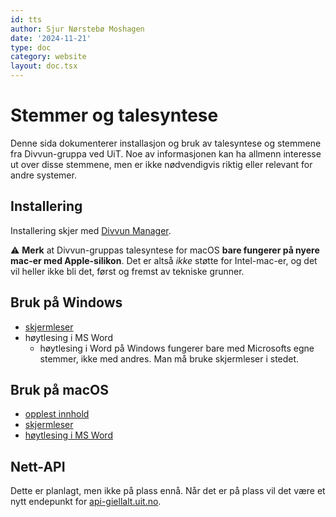 ```yaml
---
id: tts
author: Sjur Nørstebø Moshagen
date: '2024-11-21'
type: doc
category: website
layout: doc.tsx
---
```


# Stemmer og talesyntese

Denne sida dokumenterer installasjon og bruk av talesyntese og stemmene fra Divvun-gruppa ved UiT. Noe av informasjonen kan ha allmenn interesse ut over disse stemmene, men er ikke nødvendigvis riktig eller relevant for andre systemer.

## Installering

Installering skjer med [Divvun Manager](/resource/divvun-manager).

⚠️ **Merk** at Divvun-gruppas talesyntese for macOS **bare fungerer på nyere mac-er med Apple-silikon**. Det er altså *ikke* støtte for Intel-mac-er, og det vil heller ikke bli det, først og fremst av tekniske grunner.

## Bruk på Windows

- [skjermleser](tts-win-screenreader)
- høytlesing i MS Word
    - høytlesing i Word på Windows fungerer bare med Microsofts egne stemmer, ikke med andres. Man må bruke skjermleser i stedet.

## Bruk på macOS

- [opplest innhold](tts-mac-spokencontent)
- [skjermleser](tts-mac-voiceover)
- [høytlesing i MS Word](tts-word-mac)

## Nett-API

Dette er planlagt, men ikke på plass ennå. Når det er på plass vil det være et nytt endepunkt for [api-giellalt.uit.no](https://divvun.github.io/divvun-api/).

